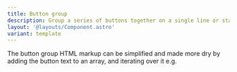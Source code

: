 ```yaml
---
title: Button group
description: Group a series of buttons together on a single line or stack them in a vertical column.
layout: '@layouts/Component.astro'
variant: template
---
```


The button group HTML markup can be simplified and made more dry by adding the button text to an array, and iterating over it e.g.


<Example>
  <Standard slot="component"/>
  <Fragment slot="code" set:html={rawStandard} />
</Example>
